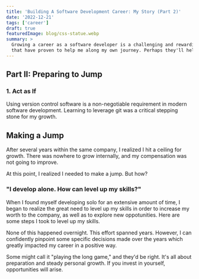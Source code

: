 ```yaml
---
title: 'Building A Software Development Career: My Story (Part 2)'
date: '2022-12-21'
tags: ['career']
draft: true
featuredImage: blog/css-statue.webp
summary: >
  Growing a career as a software developer is a challenging and rewarding effort. Here's some things
  that have proven to help me along my own journey. Perhaps they'll help you also.
---
```


## Part II: Preparing to Jump

### 1. Act as If

Using version control software is a non-negotiable requirement in modern software development.
Learning to leverage git was a critical stepping stone for my growth.

## Making a Jump

After several years within the same company, I realized I hit a ceiling for growth. There was
nowhere to grow internally, and my compensation was not going to improve.

At this point, I realized I needed to make a jump. But how?

### "I develop alone. How can level up my skills?"

When I found myself developing solo for an extensive amount of time, I began to realize the great
need to level up my skills in order to increase my worth to the company, as well as to explore new
oppotunities. Here are some steps I took to level up my skills.

None of this happened overnight. This effort spanned years. However, I can confidently pinpoint some
specific decisions made over the years which greatly impacted my career in a positive way.

Some might call it "playing the long game," and they'd be right. It's all about preparation and
steady personal growth. If you invest in yourself, opportunities will arise.
